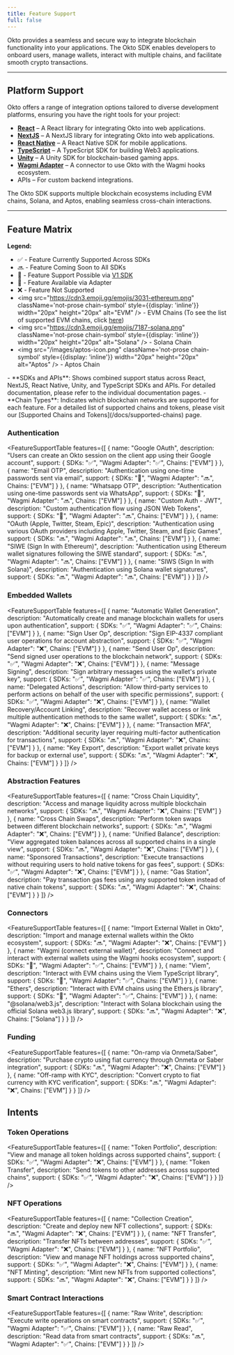 ```yaml
---
title: Feature Support
full: false
---
```



Okto provides a seamless and secure way to integrate blockchain functionality into your applications. The Okto SDK enables developers to onboard users, manage wallets, interact with multiple chains, and facilitate smooth crypto transactions.

---

## Platform Support

Okto offers a range of integration options tailored to diverse development platforms, ensuring you have the right tools for your project:
- [**React**](/docs/react-sdk) – A React library for integrating Okto into web applications.
- [**NextJS**](/docs/nextjs-sdk) – A NextJS library for integrating Okto into web applications.
- [**React Native**](/docs/react-native-sdk) – A React Native SDK for mobile applications.
- [**TypeScript**](/docs/typescript-sdk) – A TypeScript SDK for building Web3 applications. 
- [**Unity**](/docs/unity-sdk) – A Unity SDK for blockchain-based gaming apps.
- [**Wagmi Adapter**](/docs/wagmi-integration) – A connector to use Okto with the Wagmi hooks ecosystem.
- APIs – For custom backend integrations.

The Okto SDK supports multiple blockchain ecosystems including EVM chains, Solana, and Aptos, enabling seamless cross-chain interactions.

---

## Feature Matrix

**Legend:**

-   ✅ - Feature Currently Supported Across SDKs
-   🔜 - Feature Coming Soon to All SDKs
-   🔄 - Feature Support Possible via [V1 SDK](/docs/react-sdk/v2migration)
-   🔌 - Feature Available via Adapter
-   ❌ - Feature Not Supported
-   <img src="https://cdn3.emoji.gg/emojis/3031-ethereum.png" className='not-prose chain-symbol' style={{display: 'inline'}} width="20px" height="20px" alt="EVM" /> - EVM Chains (To see the list of supported EVM chains, click [here](/docs/supported-chains))
-   <img src="https://cdn3.emoji.gg/emojis/7187-solana.png" className='not-prose chain-symbol' style={{display: 'inline'}} width="20px" height="20px" alt="Solana" /> - Solana Chain
-   <img src="/images/aptos-icon.png" className='not-prose chain-symbol' style={{display: 'inline'}} width="20px" height="20px" alt="Aptos" /> - Aptos Chain

<Callout type="info">
  - **SDKs and APIs**: Shows combined support status across React, NextJS, React Native, Unity, and TypeScript SDKs and APIs. For detailed documentation, please refer to the individual documentation pages.
  - **Chain Types**: Indicates which blockchain networks are supported for each feature. For a detailed list of supported chains and tokens, please visit our [Supported Chains and Tokens](/docs/supported-chains) page.
</Callout>

### Authentication

<FeatureSupportTable
  features={[
    {
      name: "Google OAuth",
      description: "Users can create an Okto session on the client app using their Google account",
      support: {
        SDKs: "✅",
        "Wagmi Adapter": "✅",
        Chains: ["EVM"]
      }
    },
    {
      name: "Email OTP",
      description: "Authentication using one-time passwords sent via email",
      support: {
        SDKs: "🔄",
        "Wagmi Adapter": "🔜",
        Chains: ["EVM"]
      }
    },
    {
      name: "Whatsapp OTP",
      description: "Authentication using one-time passwords sent via WhatsApp",
      support: {
        SDKs: "🔄",
        "Wagmi Adapter": "🔜",
        Chains: ["EVM"]
      }
    },
    {
      name: "Custom Auth - JWT",
      description: "Custom authentication flow using JSON Web Tokens",
      support: {
        SDKs: "🔄",
        "Wagmi Adapter": "🔜",
        Chains: ["EVM"]
      }
    },
    {
      name: "OAuth (Apple, Twitter, Steam, Epic)",
      description: "Authentication using various OAuth providers including Apple, Twitter, Steam, and Epic Games",
      support: {
        SDKs: "🔜",
        "Wagmi Adapter": "🔜",
        Chains: ["EVM"]
      }
    },
    {
      name: "SIWE (Sign In with Ethereum)",
      description: "Authentication using Ethereum wallet signatures following the SIWE standard",
      support: {
        SDKs: "🔜",
        "Wagmi Adapter": "🔜",
        Chains: ["EVM"]
      }
    },
    {
      name: "SIWS (Sign In with Solana)",
      description: "Authentication using Solana wallet signatures",
      support: {
        SDKs: "🔜",
        "Wagmi Adapter": "🔜",
        Chains: ["EVM"]
      }
    }
  ]}
/>

### Embedded Wallets

<FeatureSupportTable
  features={[
    {
      name: "Automatic Wallet Generation",
      description: "Automatically create and manage blockchain wallets for users upon authentication",
      support: {
        SDKs: "✅",
        "Wagmi Adapter": "✅",
        Chains: ["EVM"]
      }
    },
    {
      name: "Sign User Op",
      description: "Sign EIP-4337 compliant user operations for account abstraction",
      support: {
        SDKs: "✅",
        "Wagmi Adapter": "❌",
        Chains: ["EVM"]
      }
    },
    {
      name: "Send User Op",
      description: "Send signed user operations to the blockchain network",
      support: {
        SDKs: "✅",
        "Wagmi Adapter": "❌",
        Chains: ["EVM"]
      }
    },
    {
      name: "Message Signing",
      description: "Sign arbitrary messages using the wallet's private key",
      support: {
        SDKs: "✅",
        "Wagmi Adapter": "✅",
        Chains: ["EVM"]
      }
    },
    {
      name: "Delegated Actions",
      description: "Allow third-party services to perform actions on behalf of the user with specific permissions",
      support: {
        SDKs: "✅",
        "Wagmi Adapter": "❌",
        Chains: ["EVM"]
      }
    },
    {
      name: "Wallet Recovery/Account Linking",
      description: "Recover wallet access or link multiple authentication methods to the same wallet",
      support: {
        SDKs: "🔜",
        "Wagmi Adapter": "❌",
        Chains: ["EVM"]
      }
    },
    {
      name: "Transaction MFA",
      description: "Additional security layer requiring multi-factor authentication for transactions",
      support: {
        SDKs: "🔜",
        "Wagmi Adapter": "❌",
        Chains: ["EVM"]
      }
    },
    {
      name: "Key Export",
      description: "Export wallet private keys for backup or external use",
      support: {
        SDKs: "🔜",
        "Wagmi Adapter": "❌",
        Chains: ["EVM"]
      }
    }
  ]}
/>

### Abstraction Features

<FeatureSupportTable
  features={[
    {
      name: "Cross Chain Liquidity",
      description: "Access and manage liquidity across multiple blockchain networks",
      support: {
        SDKs: "🔜",
        "Wagmi Adapter": "❌",
        Chains: ["EVM"]
      }
    },
    {
      name: "Cross Chain Swaps",
      description: "Perform token swaps between different blockchain networks",
      support: {
        SDKs: "🔜",
        "Wagmi Adapter": "❌",
        Chains: ["EVM"]
      }
    },
    {
      name: "Unified Balance",
      description: "View aggregated token balances across all supported chains in a single view",
      support: {
        SDKs: "🔜",
        "Wagmi Adapter": "❌",
        Chains: ["EVM"]
      }
    },
    {
      name: "Sponsored Transactions",
      description: "Execute transactions without requiring users to hold native tokens for gas fees",
      support: {
        SDKs: "✅",
        "Wagmi Adapter": "❌",
        Chains: ["EVM"]
      }
    },
    {
      name: "Gas Station",
      description: "Pay transaction gas fees using any supported token instead of native chain tokens",
      support: {
        SDKs: "🔜",
        "Wagmi Adapter": "❌",
        Chains: ["EVM"]
      }
    }
  ]}
/>

### Connectors

<FeatureSupportTable
  features={[
    {
      name: "Import External Wallet in Okto",
      description: "Import and manage external wallets within the Okto ecosystem",
      support: {
        SDKs: "🔜",
        "Wagmi Adapter": "❌",
        Chains: ["EVM"]
      }
    },
    {
      name: "Wagmi (connect external wallet)",
      description: "Connect and interact with external wallets using the Wagmi hooks ecosystem",
      support: {
        SDKs: "🔌",
        "Wagmi Adapter": "✅",
        Chains: ["EVM"]
      }
    },
    {
      name: "Viem",
      description: "Interact with EVM chains using the Viem TypeScript library",
      support: {
        SDKs: "🔌",
        "Wagmi Adapter": "✅",
        Chains: ["EVM"]
      }
    },
    {
      name: "Ethers",
      description: "Interact with EVM chains using the Ethers.js library",
      support: {
        SDKs: "🔌",
        "Wagmi Adapter": "✅",
        Chains: ["EVM"]
      }
    },
    {
      name: "@solana/web3.js",
      description: "Interact with Solana blockchain using the official Solana web3.js library",
      support: {
        SDKs: "🔜",
        "Wagmi Adapter": "❌",
        Chains: ["Solana"]
      }
    }
  ]}
/>

### Funding

<FeatureSupportTable
  features={[
    {
      name: "On-ramp via Onmeta/Saber",
      description: "Purchase crypto using fiat currency through Onmeta or Saber integration",
      support: {
        SDKs: "🔜",
        "Wagmi Adapter": "❌",
        Chains: ["EVM"]
      }
    },
    {
      name: "Off-ramp with KYC",
      description: "Convert crypto to fiat currency with KYC verification",
      support: {
        SDKs: "🔜",
        "Wagmi Adapter": "❌",
        Chains: ["EVM"]
      }
    }
  ]}
/>

## Intents

### Token Operations

<FeatureSupportTable
  features={[
    {
      name: "Token Portfolio",
      description: "View and manage all token holdings across supported chains",
      support: {
        SDKs: "✅",
        "Wagmi Adapter": "❌",
        Chains: ["EVM"]
      }
    },
    {
      name: "Token Transfer",
      description: "Send tokens to other addresses across supported chains",
      support: {
        SDKs: "✅",
        "Wagmi Adapter": "❌",
        Chains: ["EVM"]
      }
    }
  ]}
/>

### NFT Operations

<FeatureSupportTable
  features={[
    {
      name: "Collection Creation",
      description: "Create and deploy new NFT collections",
      support: {
        SDKs: "🔜",
        "Wagmi Adapter": "❌",
        Chains: ["EVM"]
      }
    },
    {
      name: "NFT Transfer",
      description: "Transfer NFTs between addresses",
      support: {
        SDKs: "✅",
        "Wagmi Adapter": "❌",
        Chains: ["EVM"]
      }
    },
    {
      name: "NFT Portfolio",
      description: "View and manage NFT holdings across supported chains",
      support: {
        SDKs: "✅",
        "Wagmi Adapter": "❌",
        Chains: ["EVM"]
      }
    },
    {
      name: "NFT Minting",
      description: "Mint new NFTs from supported collections",
      support: {
        SDKs: "🔜",
        "Wagmi Adapter": "❌",
        Chains: ["EVM"]
      }
    }
  ]}
/>

### Smart Contract Interactions

<FeatureSupportTable
  features={[
    {
      name: "Raw Write",
      description: "Execute write operations on smart contracts",
      support: {
        SDKs: "✅",
        "Wagmi Adapter": "✅",
        Chains: ["EVM"]
      }
    },
    {
      name: "Raw Read",
      description: "Read data from smart contracts",
      support: {
        SDKs: "🔜",
        "Wagmi Adapter": "✅",
        Chains: ["EVM"]
      }
    }
  ]}
/>